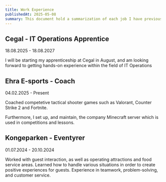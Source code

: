 ```yaml
---
title: Work Experience
publishedAt: 2025-05-08
summary: This document hold a summarization of each job I have previously, or am currently holding.
---
```

## Cegal - IT Operations Apprentice
18.08.2025 - 18.08.2027

I will be starting my apprenticeship at Cegal in August, and am looking forward to getting hands-on experience within the field of IT Operations
## Ehra E-sports - Coach
04.02.2025 - Present

Coached competetive tactical shooter games such as Valorant, Counter Strike 2 and Fortnite.

Furthermore, I set up, and maintain, the company Minecraft server which is used in competitions and lessons.
## Kongeparken - Eventyrer
01.07.2024 - 20.10.2024

Worked with guest interaction, as well as operating attractions and food service areas. Learned how to handle various situations in order to create positive experiences for guests. Experience in teamwork, problem-solving, and customer service.